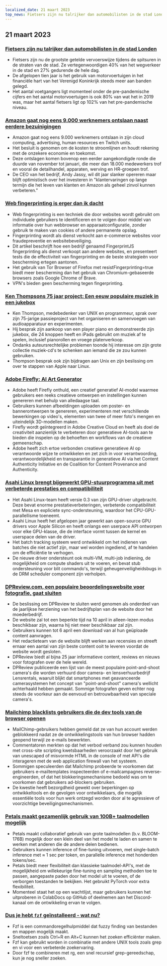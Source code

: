 ```yaml
---
localized_date: 21 maart 2023
top_news: Fietsers zijn nu talrijker dan automobilisten in de stad Londen
---
```




<CallToAction />

<Steps>

## 21 maart 2023

### [Fietsers zijn nu talrijker dan automobilisten in de stad Londen](https://www.forbes.com/sites/carltonreid/2023/03/01/cyclists-now-outnumber-motorists-in-city-of-london/?ref=hackernewsgpt.com)

- Fietsers zijn nu de grootste getelde vervoerswijze tijdens de spitsuren in de straten van de stad. Ze vertegenwoordigen 40% van het wegverkeer in de stad en 27% gedurende de hele dag.
- De afgelopen tien jaar is het gebruik van motorvoertuigen in het financiële hart van het Verenigd Koninkrijk steeds meer aan banden gelegd.
- Het aantal voetgangers ligt momenteel onder de pre-pandemische cijfers en het aantal motorvoertuigen is ook 80% van wat het in 2019 was, maar het aantal fietsers ligt op 102% van het pre-pandemische niveau.

### [Amazon gaat nog eens 9.000 werknemers ontslaan naast eerdere bezuinigingen](https://www.cnbc.com/2023/03/20/amazon-layoffs-company-to-cut-off-9000-more-workers.html?ref=hackernewsgpt.com)

- Amazon gaat nog eens 9.000 werknemers ontslaan in zijn cloud computing, advertising, human resources en Twitch units.
- Het besluit is genomen om de kosten te stroomlijnen en houdt rekening met de onzekere economie en toekomst.
- Deze ontslagen komen bovenop een eerder aangekondigde ronde die duurde van november tot januari, die meer dan 18.000 medewerkers trof en vooral de detailhandel, apparaten, werving en HR-groepen trof.
- De CEO van het bedrijf, Andy Jassy, wil dit jaar slanker opereren maar blijft optimistisch over het investeren in "klantervaringen op lange termijn die het leven van klanten en Amazon als geheel zinvol kunnen verbeteren."

### [Web fingerprinting is erger dan ik dacht](https://www.bitestring.com/posts/2023-03-19-web-fingerprinting-is-worse-than-I-thought.html?ref=hackernewsgpt.com)

- Web fingerprinting is een techniek die door websites wordt gebruikt om individuele gebruikers te identificeren en te volgen door middel van informatie over hun webbrowser en apparaatconfiguratie, zonder gebruik te maken van cookies of andere permanente opslag.
- Fingerprinting wordt als dienst verkocht aan e-commerce websites voor fraudepreventie en websitebeveiliging.
- Dit artikel beschrijft hoe een bedrijf genaamd FingerprintJS fingerprinting als dienst verkoopt aan andere websites, en presenteert tests die de effectiviteit van fingerprinting en de beste strategieën voor bescherming ertegen aantonen.
- Het gebruik van Tor Browser of Firefox met resistFingerprinting=true biedt meer bescherming dan het gebruik van Chromium-gebaseerde browsers zoals Google Chrome of Brave.
- VPN's bieden geen bescherming tegen fingerprinting.

### [Ken Thompsons 75 jaar project: Een eeuw populaire muziek in een jukebox](https://www.youtube.com/watch?v=kaandEt_pKw&ref=hackernewsgpt.com)

- Ken Thompson, medebedenker van UNIX en programmeur, sprak over zijn 75-jarige passieproject van het organiseren en samenvoegen van audioapparatuur en experimenten.
- Hij besprak zijn aankoop van een player piano en demonstreerde zijn jukebox, die 24 knoppen heeft en iPads gebruikt om muziek af te spelen, inclusief pianorollen en vroege platenverkoop.
- Ondanks auteursrechtelijke problemen toonde hij interesse om zijn grote collectie muziek-cd's te schenken aan iemand die ze zou kunnen gebruiken.
- Thompson besprak ook zijn bijdragen aan Unix en zijn beslissing om over te stappen van Apple naar Linux.

### [Adobe Firefly: AI Art Generator](https://www.adobe.com/sensei/generative-ai/firefly.html?ref=hackernewsgpt.com)

- Adobe heeft Firefly onthuld, een creatief generatief AI-model waarmee gebruikers een reeks creatieve ontwerpen en instellingen kunnen genereren met behulp van alledaagse taal.
- Gebruikers kunnen afbeeldingen uploaden om poster- en bannerontwerpen te genereren, experimenteren met verschillende bewerkingen op video's, elementen van twee of meer foto's mengen en uiteindelijk 3D-modellen maken.
- Firefly wordt geïntegreerd in Adobe Creative Cloud en heeft als doel de creativiteit aanzienlijk te verbeteren door generatieve AI-tools aan te bieden die inspelen op de behoeften en workflows van de creatieve gemeenschap.
- Adobe heeft zich ertoe verbonden creatieve generatieve AI op verantwoorde wijze te ontwikkelen en zet zich in voor verantwoording, verantwoordelijkheid en transparantie in generatieve AI via het Content Authenticity Initiative en de Coalition for Content Provenance and Authenticity.

### [Asahi Linux brengt bijgewerkt GPU-stuurprogramma uit met verbeterde prestaties en compatibiliteit](https://asahilinux.org/2023/03/road-to-vulkan/?ref=hackernewsgpt.com)

- Het Asahi Linux-team heeft versie 0.3 van zijn GPU-driver uitgebracht. Deze bevat enorme prestatieverbeteringen, verbeterde compatibiliteit met Mesa en expliciete sync-ondersteuning, waardoor het CPU-GPU-parallellisme toeneemt.
- Asahi Linux heeft het afgelopen jaar gewerkt aan open-source GPU drivers voor Apple Silicon en heeft onlangs een userpace API ontworpen voor elke GPU-klasse, die de interface vormt tussen de kernel en userspace delen van de driver.
- Het batch tracking systeem werd ontwikkeld om het indienen van batches die niet actief zijn, maar wel worden ingediend, af te handelen om de efficiëntie te verhogen.
- De nieuwe driver ondersteunt ook multi-VM, multi-job indiening, de mogelijkheid om compute shaders uit te voeren, en bevat stub ondersteuning voor blit commando's, terwijl geheugenveiligheidsbugs in de DRM scheduler component zijn verholpen.

### [DPReview.com, een populaire beoordelingswebsite voor fotografie, gaat sluiten](https://www.dpreview.com/news/5901145460/dpreview-com-to-close?ref=hackernewsgpt.com)

- De beslissing om DPReview te sluiten werd genomen als onderdeel van de jaarlijkse herziening van het bedrijfsplan van de website door het moederbedrijf.
- De website zal tot een beperkte tijd na 10 april in alleen-lezen modus beschikbaar zijn, waarna hij niet meer beschikbaar zal zijn.
- Gebruikers kunnen tot 6 april een download van al hun geüploade content aanvragen.
- Het redactieteam van de website blijft werken aan recensies en streeft ernaar een aantal van zijn beste content ooit te leveren voordat de website wordt gesloten.
- DPReview biedt al bijna 25 jaar informatieve content, reviews en nieuws voor fotografen over de hele wereld.
- DPReview publiceerde een lijst van de meest populaire point-and-shoot camera's die worden verhuurd door camera- en lensverhuurbedrijf Lensrentals, waaruit blijkt dat smartphones met geavanceerde camerasystemen het concept van "point-and-shoot" camera's wellicht achterhaald hebben gemaakt. Sommige fotografen geven echter nog steeds de voorkeur aan de eenvoud en betrouwbaarheid van speciale camera's.

### [Mailchimp blacklists gebruikers die de dev tools van de browser openen](http://news.ycombinator.com/item?id=35235732&ref=hackernewsgpt.com)

- MailChimp-gebruikers hebben gemeld dat ze van hun account werden geblokkeerd nadat ze de ontwikkelingstools van hun browser hadden geopend terwijl ze e-mails bewerkten.
- Commentatoren merkten op dat het verbod verband zou kunnen houden met cross-site scripting kwetsbaarheden veroorzaakt door het gebruik van unescaped of misvormde HTML in de console of met API's die interageren met de web application firewall van het systeem.
- Sommigen speculeerden dat Mailchimp probeerde te voorkomen dat gebruikers e-mailtemplates inspecteerden of e-mailcampagnes reverse-engineerden, of dat het blokkeringsmechanisme bedoeld was om te voorkomen dat gebruikers ad-blockers gebruiken.
- De kwestie heeft bezorgdheid gewekt over beperkingen op ontwikkeltools en de gevolgen voor ontwikkelaars, die mogelijk essentiële tools voor hun werk ontzegd worden door al te agressieve of voorzichtige beveiligingsmechanismen.

### [Petals maakt gezamenlijk gebruik van 100B+ taalmodellen mogelijk](https://petals.ml/?ref=hackernewsgpt.com)

- Petals maakt collaboratief gebruik van grote taalmodellen (b.v. BLOOM-176B) mogelijk door een klein deel van het model te laden en samen te werken met anderen die de andere delen bedienen.
- Gebruikers kunnen inference of fine-tuning uitvoeren, met single-batch inference met ≈ 1 sec per token, en parallelle inference met honderden tokens/sec.
- Petals biedt meer flexibiliteit dan klassieke taalmodel-API's, met de mogelijkheid om willekeurige fine-tuning en sampling methoden toe te passen, aangepaste paden door het model uit te voeren, of de verborgen toestanden te bekijken. Het gebruikt PyTorch voor extra flexibiliteit.
- Momenteel staat het op een wachtlijst, maar gebruikers kunnen het uitproberen in ColabDocs op GitHub of deelnemen aan het Discord-kanaal om de ontwikkeling ervan te volgen.

### [Dus je hebt `fzf` geïnstalleerd - wat nu?](https://andrew-quinn.me/fzf/?ref=hackernewsgpt.com)

- Fzf is een commandoregelhulpmiddel dat fuzzy finding van bestanden en mappen mogelijk maakt.
- Sneltoetsen zoals Ctrl+R en Alt+C kunnen het zoeken efficiënter maken.
- Fzf kan gebruikt worden in combinatie met andere UNIX tools zoals grep en vi voor een verbeterde zoekervaring.
- Door fzf te combineren met rg, een snel recursief grep-gereedschap, kun je nog sneller zoeken.

</Steps>
